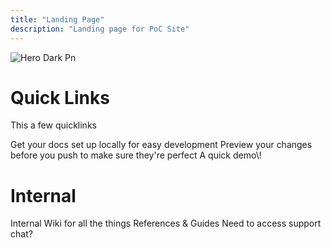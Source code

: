 ```yaml
---
title: "Landing Page"
description: "Landing page for PoC Site"
---
```


![Hero Dark Pn](/images/hero-dark.png)

# Quick Links

This a few quicklinks

<CardGroup cols={2}>
  <Card title="Courses & Learning" icon="pen-to-square" href="https://medecision.com">
    Get your docs set up locally for easy development
  </Card>
  <Card title="API Docs" icon="image" href="https://mintlify.com/docs/development">
    Preview your changes before you push to make sure they're perfect
  </Card>
  <Card title="Docs & Guides" icon="sparkles">
    
  </Card>
  <Card title="Demo Site" icon="sparkles">
    A quick demo\!
  </Card>
</CardGroup>

# Internal

<CardGroup cols="2">
  <Card title="Wiki" icon="palette" href="https://mintlify.com/docs/settings/global">
    Internal Wiki for all the things
  </Card>
  <Card title="Reference Material" icon="code" href="https://mintlify.com/docs/api-playground/openapi">
    References & Guides
  </Card>
  <Card title="Intercom" icon="screwdriver-wrench" href="https://mintlify.com/docs/content/components/accordions">
    Need to access support chat?
  </Card>
</CardGroup>
